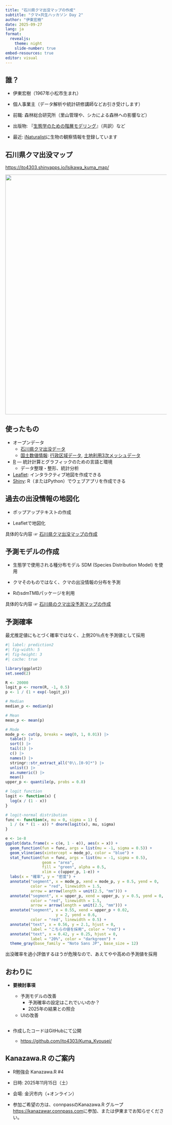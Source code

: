 ```yaml
---
title: "石川県クマ出没マップの作成"
subtitle: "クマ×共生ハッカソン Day 2"
author: "伊東宏樹"
date: 2025-09-27
lang: ja
format:
  revealjs:
    theme: night
    slide-number: true
embed-resources: true
editor: visual
---
```


## 誰？

-   伊東宏樹（1967年小松市生まれ）

-   個人事業主（データ解析や統計研修講師などお引き受けします）

-   前職: 森林総合研究所（里山管理や、シカによる森林への影響など）

-   出版物: 『[生態学のための階層モデリング](https://www.kyoritsu-pub.co.jp/book/b10003301.html)』（共訳）など

-   最近: [iNaturalist](https://www.inaturalist.org/)に生物の観察情報を登録しています

## 石川県クマ出没マップ

<https://ito4303.shinyapps.io/Isikawa_kuma_map/>

[![](figures/map.png){width="747"}](https://ito4303.shinyapps.io/Isikawa_kuma_map/)

## 使ったもの

-   オープンデータ
    -   [石川県クマ出没データ](https://ishikawa-datapf.jp/ckan/dataset/bear_incidents_data)
    -   [国土数値情報](https://nlftp.mlit.go.jp/ksj/): [行政区域データ](https://nlftp.mlit.go.jp/ksj/gml/datalist/KsjTmplt-N03-v3_0.html), [土地利用3次メッシュデータ](https://nlftp.mlit.go.jp/ksj/gml/datalist/KsjTmplt-L03-a.html)
-   [R](https://www.r-project.org/) — 統計計算とグラフィックのための言語と環境
    -   データ整理・整形、統計分析
-   [Leaflet](https://leafletjs.com/): インタラクティブ地図を作成できる
-   [Shiny](https://shiny.posit.co/): R（またはPython）でウェブアプリを作成できる

## 過去の出没情報の地図化

-   ポップアップテキストの作成

-   Leafletで地図化

具体的な内容 ☞ [石川県クマ出没マップの作成](https://ito4303.sakura.ne.jp/posts/2025-08-03-isikawa-kuma-map/)

## 予測モデルの作成

-   生態学で使用される種分布モデル SDM (Species Distribution Model) を使用

-   クマそのものではなく、クマの出没情報の分布を予測

-   RのsdmTMBパッケージを利用

具体的な内容 ☞ [石川県のクマ出没予測マップの作成](https://ito4303.sakura.ne.jp/posts/2025-08-30-kaganoto-kuma-map/)

## 予測確率

最尤推定値にもとづく確率ではなく、上側20％点を予測値として採用

```r
#| label: prediction2
#| fig-width: 5
#| fig-height: 3
#| cache: true

library(ggplot2)
set.seed(2)

R <- 20000
logit_p <- rnorm(R, -1, 0.5)
p <- 1 / (1 + exp(-logit_p))

# Median
median_p <- median(p)

# Mean
mean_p <- mean(p)

# Mode
mode_p <- cut(p, breaks = seq(0, 1, 0.01)) |>
  table() |>
  sort() |>
  tail(1) |>
  c() |>
  names() |>
  stringr::str_extract_all("0\\.[0-9]*") |>
  unlist() |>
  as.numeric() |>
  mean()
upper_p <- quantile(p, probs = 0.8)

# logit function
logit <- function(x) {
  log(x / (1 - x))
}

# logit-normal distribution
func <- function(x, mu = 0, sigma = 1) {
  1 / (x * (1 - x)) * dnorm(logit(x), mu, sigma)
}

e <- 1e-8
ggplot(data.frame(x = c(e, 1 - e)), aes(x = x)) +
  geom_function(fun = func, args = list(mu = -1, sigma = 0.5)) +
  geom_vline(aes(xintercept = mode_p), color = "blue") +
  stat_function(fun = func, args = list(mu = -1, sigma = 0.5),
                geom = "area",
                fill = "green", alpha = 0.5,
                xlim = c(upper_p, 1-e)) +
  labs(x = "確率", y = "密度") +
  annotate("segment", x = mode_p, xend = mode_p, y = 0.5, yend = 0,
           color = "red", linewidth = 1.5,
           arrow = arrow(length = unit(2.5, "mm"))) +
  annotate("segment", x = upper_p, xend = upper_p, y = 0.5, yend = 0,
           color = "red", linewidth = 1.5,
           arrow = arrow(length = unit(2.5, "mm"))) +
  annotate("segment", x = 0.55, xend = upper_p + 0.02,
                      y = 2, yend = 0.6,
           color = "red", linewidth = 0.5) +
  annotate("text", x = 0.56, y = 2.1, hjust = 0,
           label = "こちらの値を採用", color = "red") +
  annotate("text", x = 0.42, y = 0.25, hjust = 0,
           label = "20%", color = "darkgreen") +
  theme_gray(base_family = "Noto Sans JP", base_size = 12)
```

出没確率を過小評価するほうが危険なので、あえてやや高めの予測値を採用

## おわりに

-   **要検討事項**

    -   予測モデルの改善
        -   予測確率の設定はこれでいいのか？
        -   2025年の結果との照合
    -   UIの改善

-   ::: {style="margin-top: 2em;"}
    作成したコードはGitHubにて公開

    -   <https://github.com/ito4303/Kuma_Kyousei/>
    :::

## Kanazawa.R のご案内

-   R勉強会 Kanazawa.R #4

-   日時: 2025年11月15日（土）

-   会場: 金沢市内（+オンライン）

-   参加ご希望の方は、connpassのKanazawa.R グループ <https://kanazawar.connpass.com>に参加、または伊東までお知らせください。
